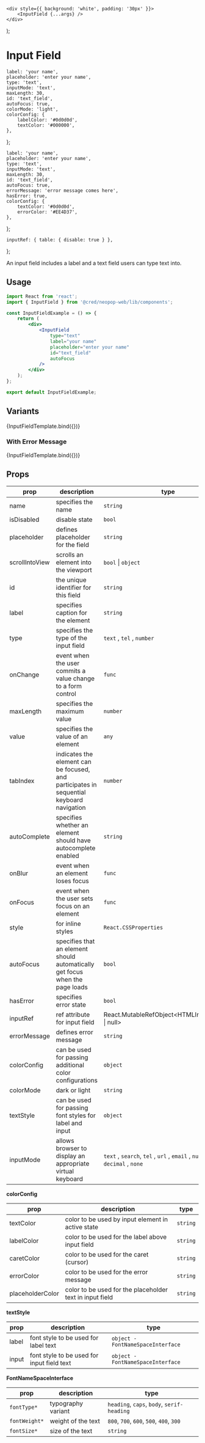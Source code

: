 
<Meta title="Components/InputField" component={InputField} />

    <div style={{ background: 'white', padding: '30px' }}>
        <InputField {...args} />
    </div>
);

# Input Field

    label: 'your name',
    placeholder: 'enter your name',
    type: 'text',
    inputMode: 'text',
    maxLength: 30,
    id: 'text_field',
    autoFocus: true,
    colorMode: 'light',
    colorConfig: {
        labelColor: '#0d0d0d',
        textColor: '#000000',
    },
};

    label: 'your name',
    placeholder: 'enter your name',
    type: 'text',
    inputMode: 'text',
    maxLength: 30,
    id: 'text_field',
    autoFocus: true,
    errorMessage: 'error message comes here',
    hasError: true,
    colorConfig: {
        textColor: '#0d0d0d',
        errorColor: '#EE4D37',
    },
};

    inputRef: { table: { disable: true } },
};

An input field includes a label and a text field users can type text into.

## Usage

```jsx
import React from 'react';
import { InputField } from '@cred/neopop-web/lib/components';

const InputFieldExample = () => {
    return (
        <div>
            <InputField
                type="text"
                label="your name"
                placeholder="enter your name"
                id="text_field"
                autoFocus
            />
        </div>
    );
};

export default InputFieldExample;
```

## Variants

<Canvas>
    <Story name="InputField" args={{ ...inputArgTypes }} argTypes={argTypes}>
        {InputFieldTemplate.bind({})}
    </Story>
</Canvas>

### With Error Message

<Canvas>
    <Story name="InputWarningField" args={{ ...inputWarningArgTypes }} argTypes={argTypes}>
        {InputFieldTemplate.bind({})}
    </Story>
</Canvas>

## Props

<div style={{overflowX: 'auto'}}>

| prop           | description                                                                              | type                                                                        |
| -------------- | ---------------------------------------------------------------------------------------- | --------------------------------------------------------------------------- |
| name           | specifies the name                                                                       | `string`                                                                    |
| isDisabled     | disable state                                                                            | `bool`                                                                      |
| placeholder    | defines placeholder for the field                                                        | `string`                                                                    |
| scrollIntoView | scrolls an element into the viewport                                                     | `bool` \| `object`                                                          |
| id             | the unique identifier for this field                                                     | `string`                                                                    |
| label          | specifies caption for the element                                                        | `string`                                                                    |
| type           | specifies the type of the input field                                                    | `text` , `tel` , `number`                                                   |
| onChange       | event when the user commits a value change to a form control                             | `func`                                                                      |
| maxLength      | specifies the maximum value                                                              | `number`                                                                    |
| value          | specifies the value of an element                                                        | `any`                                                                       |
| tabIndex       | indicates the element can be focused, and participates in sequential keyboard navigation | `number`                                                                    |
| autoComplete   | specifies whether an element should have autocomplete enabled                            | `string`                                                                    |
| onBlur         | event when an element loses focus                                                        | `func`                                                                      |
| onFocus        | event when the user sets focus on an element                                             | `func`                                                                      |
| style          | for inline styles                                                                        | `React.CSSProperties`                                                       |
| autoFocus      | specifies that an element should automatically get focus when the page loads             | `bool`                                                                      |
| hasError       | specifies error state                                                                    | `bool`                                                                      |
| inputRef       | ref attribute for input field                                                            | React.MutableRefObject<HTMLInputElement \| null>                            |
| errorMessage   | defines error message                                                                    | `string`                                                                    |
| colorConfig    | can be used for passing additional color configurations                                  | `object`                                                                    |
| colorMode      | dark or light                                                                            | `string`                                                                    |
| textStyle      | can be used for passing font styles for label and input                                  | `object`                                                                    |
| inputMode      | allows browser to display an appropriate virtual keyboard                                | `text` , `search`, `tel` , `url` , `email` , `numeric` , `decimal` , `none` |

</div>

**colorConfig**

<div style={{overflowX: 'auto'}}>

| prop             | description                                              | type     |
| ---------------- | -------------------------------------------------------- | -------- |
| textColor        | color to be used by input element in active state        | `string` |
| labelColor       | color to be used for the label above input field         | `string` |
| caretColor       | color to be used for the caret (cursor)                  | `string` |
| errorColor       | color to be used for the error message                   | `string` |
| placeholderColor | color to be used for the placeholder text in input field | `string` |

</div>

**textStyle**

<div style={{overflowX: 'auto'}}>

| prop  | description                                | type                              |
| ----- | ------------------------------------------ | --------------------------------- |
| label | font style to be used for label text       | `object - FontNameSpaceInterface` |
| input | font style to be used for input field text | `object - FontNameSpaceInterface` |

</div>

**FontNameSpaceInterface**

<div style={{overflowX: 'auto'}}>

| prop          | description        | type                                       |
| ------------- | ------------------ | ------------------------------------------ |
| `fontType*`   | typography variant | `heading`, `caps`, `body`, `serif-heading` |
| `fontWeight*` | weight of the text | `800`, `700`, `600`, `500`, `400`, `300`   |
| `fontSize*`   | size of the text   | `string`                                   |

</div>
